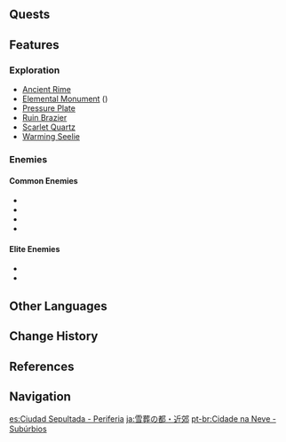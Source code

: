 {{Location Infobox
|image        = Entombed City - Outskirts.png
|type         = Subarea
|region       = Mondstadt
|area         = Dragonspine
}}
{{Description|A city that has been entombed by snow to the point it's nearly indistinguishable from its former past.}}
{{Location Intro|description=}}

==Quests==
{{Quests by Category List|heo=1}}

==Features==
===Exploration===
*[[Ancient Rime]]
*[[Elemental Monument]] ({{Cryo}})
*[[Pressure Plate]]
*[[Ruin Brazier]]
*[[Scarlet Quartz]]
*[[Warming Seelie]]

===Enemies===
====Common Enemies====
*{{Enemy|Ice Shield Hilichurl Guard}}
*{{Enemy|Cryo Hilichurl Grenadier}}
*{{Enemy|Cryo Hilichurl Shooter}}
*{{Enemy|Cryo Samachurl}}

====Elite Enemies====
*{{Enemy|Ice Shieldwall Mitachurl}}
*{{Enemy|Frostarm Lawachurl}}

==Other Languages==
{{Other Languages
|en      = Entombed City - Outskirts
|zhs     = 雪葬之都・近郊
|zhs_rm  = Xuězàng zhī Dū - Jìnjiāo
|zht     = 雪葬之都・近郊
|zht_rm  = Xuězàng zhī Dū - Jìnjiāo
|zh_tl   = Snow-Buried City - Outskirts
|ja      = {{Rubi|雪|せっ|葬|そう}}の{{Rubi|都|みやこ}}・{{Rubi|近|きん|郊|こう}}
|ja_rm   = Sessou no Miyako - Kinkou<ref>[[Map]], Label: Entombed City - Outskirts (Japanese)</ref>
|ja_tl   = Snow-Buried City - Outskirts
|ko      = 눈에 묻힌 도시・근교
|ko_rm   = Nun-e Muchin Dosi - Geun'gyo
|ko_tl   = Snow-Buried City - Outskirts
|es      = Ciudad Sepultada - Periferia
|es_tl   = Buried City - Outskirts
|fr      = Périphérie de la Cité enfouie
|fr_tl   = Outskirts of the Buried City
|ru      = Окрестности погребённой столицы
|ru_tl   = Surroundings of the Buried Capital
|th      = Entombed City - Outskirts
|vi      = {{tt|Cố Đô|故都}} {{tt|Tuyết|雪}} Vùi - {{tt|Ngoại|外}} Ô
|vi_tl   = Snow-Buried Ancient Capital - Outskirts
|de      = Unter Schnee begrabene Stadt – Außenbezirk
|de_tl   = City Buried Under Snow - Outskirts
|id      = Entombed City - Outskirts
|pt      = Cidade na Neve - Subúrbios
|pt_tl   = City in the Snow - Suburbs
|tr      = Gömülü Şehir - Banliyöler
|tr_tl   = 
|it      = Città sepolta - Periferia
|it_tl   = Buried City - Outskirts
}}

==Change History==
{{Change History|1.2}}

==References==
{{Reflist}}

==Navigation==
{{Area Navbox|Mondstadt}}

[[es:Ciudad Sepultada - Periferia]]
[[ja:雪葬の都・近郊]]
[[pt-br:Cidade na Neve - Subúrbios]]